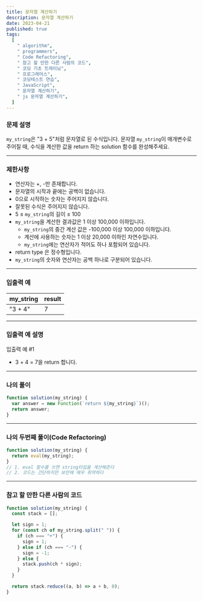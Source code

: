 ```yaml
---
title: 문자열 계산하기
description: 문자열 계산하기
date: 2023-04-21
published: true
tags:
  [
    " algorithm",
    " programmers",
    " Code Refactoring",
    " 참고 할 만한 다른 사람의 코드",
    " 코딩 기초 트레이닝",
    " 프로그래머스",
    " 코딩테스트 연습",
    " JavaScript",
    " 문자열 계산하기",
    " js 문자열 계산하기",
  ]
---
```


### 문제 설명

`my_string`은 "3 + 5"처럼 문자열로 된 수식입니다. 문자열 `my_string`이 매개변수로 주어질 때, 수식을 계산한 값을 return 하는 solution 함수를 완성해주세요.

---

### 제한사항

- 연산자는 +, -만 존재합니다.
- 문자열의 시작과 끝에는 공백이 없습니다.
- 0으로 시작하는 숫자는 주어지지 않습니다.
- 잘못된 수식은 주어지지 않습니다.
- 5 ≤ `my_string`의 길이 ≤ 100
- `my_string`을 계산한 결과값은 1 이상 100,000 이하입니다.
  - `my_string`의 중간 계산 값은 -100,000 이상 100,000 이하입니다.
  - 계산에 사용하는 숫자는 1 이상 20,000 이하인 자연수입니다.
  - `my_string`에는 연산자가 적어도 하나 포함되어 있습니다.
- return type 은 정수형입니다.
- `my_string`의 숫자와 연산자는 공백 하나로 구분되어 있습니다.

---

### 입출력 예

| my_string | result |
| --------- | ------ |
| "3 + 4"   | 7      |

---

### 입출력 예 설명

입출력 예 #1

- 3 + 4 = 7을 return 합니다.

---

### 나의 풀이

```jsx
function solution(my_string) {
  var answer = new Function(`return ${my_string}`)();
  return answer;
}
```

---

### 나의 두번째 풀이(Code Refactoring)

```jsx
function solution(my_string) {
  return eval(my_string);
}
// 1. eval 함수를 쓰면 string타입을 계산해준다
// 2. 코드는 간단하지만 보안에 매우 취약하다
```

---

### 참고 할 만한 다른 사람의 코드

```jsx
function solution(my_string) {
  const stack = [];

  let sign = 1;
  for (const ch of my_string.split(" ")) {
    if (ch === "+") {
      sign = 1;
    } else if (ch === "-") {
      sign = -1;
    } else {
      stack.push(ch * sign);
    }
  }

  return stack.reduce((a, b) => a + b, 0);
}
```
